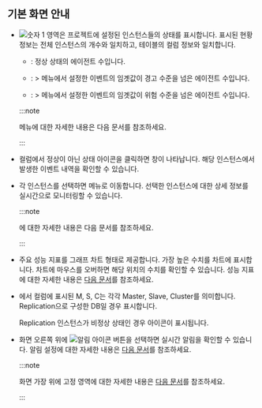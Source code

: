 ## 기본 화면 안내

<ProdImg img='db-instance-list.png' desc='인스턴트 목록' />

* ![숫자 1](/img/number-01.png) 영역은 프로젝트에 설정된 인스턴스들의 상태를 표시합니다. 표시된 현황 정보는 전체 인스턴스의 개수와 일치하고, 테이블의 <Cmdname sid="status" className="uitext" /> 컬럼 정보와 일치합니다.

  <InDoc product="postgresql,mysql,oracle-pro">

  * <span class='snormal'><Cmdname sid="sms_alert_normal" /></span>: 정상 상태의 에이전트 수입니다.

  * <span class='slow'><Cmdname sid="sms_alert_warn" /></span>: <Cmdname sid="side_event" className="uitext" /> &gt; <Cmdname sid="side_eventNoti" className="uitext" /> 메뉴에서 설정한 이벤트의 임곗값이 <span class='slow'>경고</span> 수준을 넘은 에이전트 수입니다.

  * <span class='vslow'><Cmdname sid="sms_alert_fatal" /></span>: <Cmdname sid="side_event" className="uitext" /> &gt; <Cmdname sid="side_eventNoti" className="uitext" /> 메뉴에서 설정한 이벤트의 임곗값이 <span class='vslow'>위험</span> 수준을 넘은 에이전트 수입니다.

  :::note

  <Cmdname sid="side_event" className="uitext" /> 메뉴에 대한 자세한 내용은 <Link to="set-notice">다음 문서</Link>를 참조하세요.

  :::

  </InDoc>

* <Cmdname sid="status" className="uitext" /> 컬럼에서 정상이 아닌 상태 아이콘을 클릭하면 <Cmdname sid="event" className="uitext" /> 창이 나타납니다. 해당 인스턴스에서 발생한 이벤트 내역을 확인할 수 있습니다.

* 각 인스턴스를 선택하면 <Cmdname sid="side_dbMonitoring" className="uitext" /> 메뉴로 이동합니다. 선택한 인스턴스에 대한 상세 정보를 실시간으로 모니터링할 수 있습니다. 

  :::note

  <Cmdname sid="side_dbMonitoring" className="uitext" />에 대한 자세한 내용은 <Link to="instance-monitoring">다음 문서</Link>를 참조하세요.

  :::

* 주요 성능 지표를 그래프 차트 형태로 제공합니다. 가장 높은 수치를 차트에 표시합니다. 차트에 마우스를 오버하면 해당 위치의 수치를 확인할 수 있습니다. 성능 지표에 대한 자세한 내용은 [다음 문서](metrics-data-list)를 참조하세요.

<Xclude product="oracle,oracle-pro,oracle-v1,altibase,mssql">

* <Cmdname sid="instance_list" className="uitext" />에서 <Cmdname sid="server_name" className="uitext" /> 컬럼에 표시된 <span class='mark master'>M</span>, <span class='mark instance'>S</span>, <span class='mark master'>C</span>는 각각 Master, Slave, Cluster를 의미합니다. Replication으로 구성한 DB일 경우 표시합니다.

  Replication 인스턴스가 비정상 상태인 경우 <LinkImage img='ic-warinig-db.svg' desc='경고' className='ico' /> 아이콘이 표시됩니다.

  <ImgLang img='db-instance-list-replication-warning.png' />

</Xclude>

* 화면 오른쪽 위에 ![알림 아이콘](/img/ico-noti.svg) 버튼을 선택하면 실시간 알림을 확인할 수 있습니다. 알림 설정에 대한 자세한 내용은 [다음 문서](set-notice)를 참조하세요.

  :::note

  화면 가장 위에 고정 영역에 대한 자세한 내용은 [다음 문서](../main-ui-intro-v2)를 참조하세요.

  :::